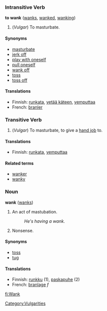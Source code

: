===Intransitive Verb===
'''to wank''' ([[wanks]], [[wanked]], [[wanking]])

# (''Vulgar'') To masturbate.

====Synonyms====
*[[masturbate]]
*[[jerk off]]
*[[play with oneself]]
*[[pull oneself]]
*[[wank off]]
*[[toss]]
*[[toss off]]

====Translations====
*Finnish: [[runkata]], [[vetää käteen]], [[vemputtaa]]
* French: [[branler]]

===Transitive Verb===

# (''Vulgar'') To masturbate, to give a [[hand job]] to.

====Translations====
*Finnish: [[runkata]], [[vemputtaa]]

====Related terms====
*[[wanker]]
*[[wanky]]

===Noun===
'''wank''' ([[wanks]])

# An act of mastubation.
#:''He's having a wank''.
# Nonsense.

====Synonyms====
*[[toss]]
*[[tug]]

====Translations====
*Finnish: [[runkku]] (1), [[paskapuhe]] (2)
*French: [[branlage]] ''f''

[[Category:Vulgarities]]

[[fi:Wank]]